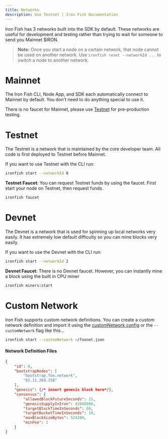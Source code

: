 ```yaml
---
title: Networks
description: Use Testnet | Iron Fish Documentation
---
```


Iron Fish has 3 networks built into the SDK by default. These networks are useful for development and testing rather than trying to wait for someone to send you Mainnet $IRON.

> **Note:** Once you start a node on a certain network, that node cannot be used on another network. Use `ironfish reset --networkId ...` to switch a node to another network.

# Mainnet

The Iron Fish CLI, Node App, and SDK each automatically connect to Mainnet by default. You don't need to do anything special to use it.

There is no faucet for Mainnet, please use [Testnet](#testnet-0) for pre-production testing.

# Testnet

The Testnet is a network that is maintained by the core developer team. All code is first deployed to Testnet before Mainnet.

If you want to use Testnet with the CLI run:

```sh
ironfish start --networkId 0
```

**Testnet Faucet**: You can request Testnet funds by using the faucet. First start your node on Testnet, then request funds.

```sh
ironfish faucet
```

# Devnet

The Devnet is a network that is used for spinning up local networks very easily. It has extremely low default difficulty so you can mine blocks very easily.

If you want to use the Devnet with the CLI run:

```sh
ironfish start --networkId 2
```

**Devnet Faucet**: There is no Devnet faucet. However, you can instantly mine a block using the built in CPU miner

```sh
ironfish miners:start
```

# Custom Network

Iron Fish supports custom network definitions. You can create a custom network definition and import it using the [customNetwork config](/developers/documentation/node-config) or the `--customNetwork` flag like this...

```sh
ironfish start --customNetwork ~/foonet.json
```


#### Network Definition Files

```json
{
    "id": 0,
    "bootstrapNodes": [
        "bootstrap.foo.network",
        "62.11.269.158"
    ],
    "genesis": {/* insert genesis block here*/},
    "consensus": {
        "allowedBlockFutureSeconds": 15,
        "genesisSupplyInIron": 42000000,
        "targetBlockTimeInSeconds": 60,
        "targetBucketTimeInSeconds": 10,
        "maxBlockSizeBytes": 524288,
        "minFee": 1
    }
}
```
